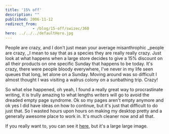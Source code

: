 ```yaml
---
title: '15% off'
description: ""
published: 2006-11-12
redirect_from: 
            - /blog/15-off/swizec/360
hero: ../../../defaultHero.jpg
---
```

People are crazy, and I don&#x27;t just mean your average misanthrophic _people are crazy, _I mean to say that as a species they are really really crazy. Just look at what happens when a large store decides to give a 15% discount on all their products on one specific Sunday that happens to be today. It&#x27;s crazy, there were people bloody everywhere, I&#x27;ve never in my life seen queues that long, let alone on a Sunday. Moving around was so difficult I almost thought I was visiting a walrus colony on a sunbathing trip. Crazy!

So what else happened, oh yeah, I found a really great way to procrastinate writing, it is trully amazing to what lengths writers will go to avoid the dreaded empty page syndrome. Ok so my pages aren&#x27;t empty anymore and ok yes I did have ideas on how to continue, but it&#x27;s just that difficult to do just that. So I wasted hours upon hours on making my desktop pretty and a generally awesome place to work in. It&#x27;s much cleaner now and all that.

If you really want to, you can see it [here](http://swizec.com/MyScreenie.png), but it&#x27;s a large large image.